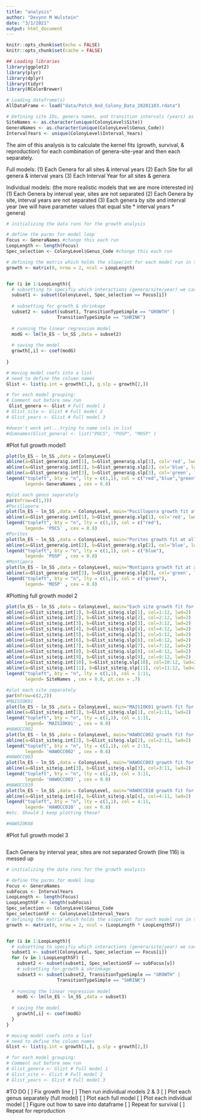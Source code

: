 ```yaml
---
title: "analysis"
author: "Devynn M Wulstein"
date: "3/1/2021"
output: html_document
---
```


```r
knitr::opts_chunk$set(echo = FALSE)
knitr::opts_chunk$set(cache = FALSE)
```

```r
## Loading libraries
library(ggplot2)
library(plyr)
library(dplyr)
library(tidyr)
library(RColorBrewer)
```


```r
# Loading dataframe(s)
AllDataFrame <- load("data/Patch_And_Colony_Data_20201103.rdata")
```

```r
# Defining site IDs, genera names, and transition intervals (years) as lists
SiteNames <- as.character(unique(ColonyLevel$Site))
GeneraNames <- as.character(unique(ColonyLevel$Genus_Code))
IntervalYears <- unique(ColonyLevel$Interval_Years)
```

The aim of this analysis is to calculate the kernel fits (growth, survival, & reproduction) for each combination of genera-site-year and then each separately. 

Full models:
(1) Each Genera for all sites & interval years
(2) Each Site for all genera & interval years
(3) Each Interval Year for all sites & genera

Individual models: (the more realistic models that we are more interested in)
(1) Each Genera by interval year, sites are not separated
(2) Each Genera by site, interval years are not separated
(3) Each genera by site and interval year (we will have parameter values that equal site * interval years * genera)

```r
# initializing the data runs for the growth analysis

# define the parms for model loop
Focus <- GeneraNames #change this each run
LoopLength <- length(Focus)
Spec_selection <- ColonyLevel$Genus_Code #change this each run

# defining the matrix which holds the slope/int for each model run in the loop
growth <- matrix(0, nrow = 2, ncol = LoopLength)


for (i in 1:LoopLength){
  # subsetting to specifiy which interactions (genera/site/year) we care about
  subset1 <- subset(ColonyLevel, Spec_selection == Focus[i])
  
  # subsetting for growth & shrinkage
  subset2 <- subset(subset1, TransitionTypeSimple == "GROWTH" | 
                   TransitionTypeSimple == "SHRINK")
  
  # running the linear regression model
  modG <- lm(ln_ES ~ ln_SS ,data = subset2)
  
  # saving the model
  growth[,i] <- coef(modG)
  
}

# moving model coefs into a list
# need to define the column names
Glist <- list(g.int = growth[1,], g.slp = growth[2,])

# for each model grouping: 
# Comment out before new run
 Glist_genera <- Glist # Full model 1
# Glist_site <- Glist # Full model 2
# Glist_years <- Glist # Full model 3

#doesn't work yet...trying to name cols in list
#dimnames(Glist_genera) <- list("POCS", "POSP", "MOSP" )

```
#Plot full growth model1
```r
plot(ln_ES ~ ln_SS ,data = ColonyLevel)
abline(a=Glist_genera$g.int[1], b=Glist_genera$g.slp[1], col='red', lwd=2)
abline(a=Glist_genera$g.int[2], b=Glist_genera$g.slp[2], col='blue', lwd=2)
abline(a=Glist_genera$g.int[3], b=Glist_genera$g.slp[3], col='green', lwd=2)
legend("topleft", bty = "n", lty = c(1,1), col = c("red","blue","green"),
       legend= GeneraNames , cex = 0.8)

#plot each genus separately
par(mfrow=c(1,3))
#Pocillopora
plot(ln_ES ~ ln_SS ,data = ColonyLevel, main="Pocillopora growth fit at all sites")
abline(a=Glist_genera$g.int[1], b=Glist_genera$g.slp[1], col='red', lwd=2)
legend("topleft", bty = "n", lty = c(1,1), col = c("red"),
       legend= 'POCS' , cex = 0.8)
#Porites
plot(ln_ES ~ ln_SS ,data = ColonyLevel, main="Porites growth fit at all sites")
abline(a=Glist_genera$g.int[2], b=Glist_genera$g.slp[2], col='blue', lwd=2)
legend("topleft", bty = "n", lty = c(1,1), col = c("blue"),
       legend= 'POSP' , cex = 0.8)
#Montipora
plot(ln_ES ~ ln_SS ,data = ColonyLevel, main="Montipora growth fit at all sites")
abline(a=Glist_genera$g.int[3], b=Glist_genera$g.slp[3], col='green', lwd=2)
legend("topleft", bty = "n", lty = c(1,1), col = c("green"),
       legend= 'MOSP' , cex = 0.8)

```
#Plotting full growth model 2
```r
plot(ln_ES ~ ln_SS ,data = ColonyLevel, main="Each site growth fit for all genera + all interval years")
abline(a=Glist_site$g.int[1], b=Glist_site$g.slp[1], col=1:12, lwd=2)
abline(a=Glist_site$g.int[2], b=Glist_site$g.slp[2], col=2:12, lwd=2)
abline(a=Glist_site$g.int[3], b=Glist_site$g.slp[3], col=3:12, lwd=2)
abline(a=Glist_site$g.int[4], b=Glist_site$g.slp[4], col=4:12, lwd=2)
abline(a=Glist_site$g.int[5], b=Glist_site$g.slp[5], col=5:12, lwd=2)
abline(a=Glist_site$g.int[6], b=Glist_site$g.slp[6], col=6:12, lwd=2)
abline(a=Glist_site$g.int[7], b=Glist_site$g.slp[7], col=7:12, lwd=2)
abline(a=Glist_site$g.int[8], b=Glist_site$g.slp[8], col=8:12, lwd=2)
abline(a=Glist_site$g.int[9], b=Glist_site$g.slp[9], col=9:12, lwd=2)
abline(a=Glist_site$g.int[10], b=Glist_site$g.slp[10], col=10:12, lwd=2)
abline(a=Glist_site$g.int[11], b=Glist_site$g.slp[11], col=11:12, lwd=2)
legend("topleft", bty = "n", lty = c(1,1), col = 1:11,
       legend= SiteNames , cex = 0.8, pt.cex = .7)

#plot each site separately
par(mfrow=c(2,2))
#MAISIOK01
plot(ln_ES ~ ln_SS ,data = ColonyLevel, main="MAISIOK01 growth fit for all genera + all interval years")
abline(a=Glist_site$g.int[1], b=Glist_site$g.slp[1], col=1:11, lwd=2)
legend("topleft", bty = "n", lty = c(1,1), col = 1:11,
       legend= 'MAISIOK01' , cex = 0.8)
#HAWOCC002
plot(ln_ES ~ ln_SS ,data = ColonyLevel, main="HAWOCC002 growth fit for all genera + all interval years")
abline(a=Glist_site$g.int[2], b=Glist_site$g.slp[2], col=2:11, lwd=2)
legend("topleft", bty = "n", lty = c(1,1), col = 2:11,
       legend= 'HAWOCC002' , cex = 0.8)
#HAWOCC003
plot(ln_ES ~ ln_SS ,data = ColonyLevel, main="HAWOCC003 growth fit for all genera + all interval years")
abline(a=Glist_site$g.int[3], b=Glist_site$g.slp[3], col=3:11, lwd=2)
legend("topleft", bty = "n", lty = c(1,1), col = 3:11,
       legend= 'HAWOCC003' , cex = 0.8)
#HAWOCC010
plot(ln_ES ~ ln_SS ,data = ColonyLevel, main="HAWOCC010 growth fit for all genera + all interval years")
abline(a=Glist_site$g.int[4], b=Glist_site$g.slp[4], col=4:11, lwd=2)
legend("topleft", bty = "n", lty = c(1,1), col = 4:11,
       legend= 'HAWOCC010' , cex = 0.8)
#etc. Should I keep plotting these?

#HAWSIOK08

```
#Plot full growth model 3
```r

```




Each Genera by interval year, sites are not separated
Growth (line 116) is messed up
```r
# initializing the data runs for the growth analysis

# define the parms for model loop
Focus <- GeneraNames
subFocus <- IntervalYears
LoopLength <- length(Focus)
LoopLengthSF <- length(subFocus)
Spec_selection <- ColonyLevel$Genus_Code
Spec_selectionSF <- ColonyLevel$Interval_Years
# defining the matrix which holds the slope/int for each model run in the loop
growth <- matrix(0, nrow = 2, ncol = (LoopLength * LoopLengthSF))


for (i in 1:LoopLength){
  # subsetting to specifiy which interactions (genera/site/year) we care about
  subset1 <- subset(ColonyLevel, Spec_selection == Focus[i])
  for (v in 1:LoopLengthSF) {
    subset2 <- subset(subset1, Spec_selectionSF == subFocus[v])
    # subsetting for growth & shrinkage
    subset3 <- subset(subset2, TransitionTypeSimple == "GROWTH" | 
                   TransitionTypeSimple == "SHRINK")
  
  # running the linear regression model
    modG <- lm(ln_ES ~ ln_SS ,data = subset3)
  
  # saving the model
    growth[,i] <- coef(modG)
  }
}

# moving model coefs into a list
# need to define the column names
Glist <- list(g.int = growth[1,], g.slp = growth[2,])

# for each model grouping: 
# Comment out before new run
# Glist_genera <- Glist # Full model 1
# Glist_site <- Glist # Full model 2
# Glist_years <- Glist # Full model 3

```

#TO DO
[ ] Fix growth line
[ ] Then run individual models 2 & 3
[ ] Plot each genus separately (full model)
[ ] Plot each full model
[ ] Plot each individual model
[ ] Figure out how to save into dataframe
[ ] Repeat for survival
[ ] Repeat for reproduction


